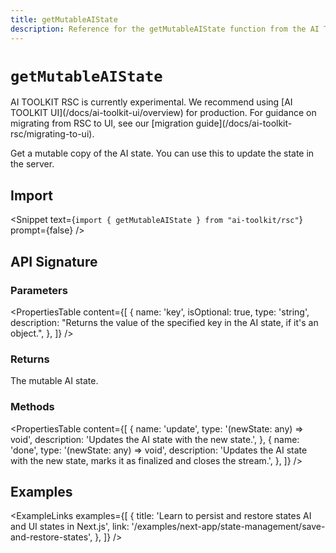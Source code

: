 ```yaml
---
title: getMutableAIState
description: Reference for the getMutableAIState function from the AI TOOLKIT RSC
---
```


# `getMutableAIState`

<Note type="warning">
  AI TOOLKIT RSC is currently experimental. We recommend using [AI TOOLKIT
  UI](/docs/ai-toolkit-ui/overview) for production. For guidance on migrating
  from RSC to UI, see our [migration
  guide](/docs/ai-toolkit-rsc/migrating-to-ui).
</Note>

Get a mutable copy of the AI state. You can use this to update the state in the server.

## Import

<Snippet
  text={`import { getMutableAIState } from "ai-toolkit/rsc"`}
  prompt={false}
/>

## API Signature

### Parameters

<PropertiesTable
  content={[
    {
      name: 'key',
      isOptional: true,
      type: 'string',
      description:
        "Returns the value of the specified key in the AI state, if it's an object.",
    },
  ]}
/>

### Returns

The mutable AI state.

### Methods

<PropertiesTable
  content={[
    {
      name: 'update',
      type: '(newState: any) => void',
      description: 'Updates the AI state with the new state.',
    },
    {
      name: 'done',
      type: '(newState: any) => void',
      description:
        'Updates the AI state with the new state, marks it as finalized and closes the stream.',
    },
  ]}
/>

## Examples

<ExampleLinks
  examples={[
    {
      title: 'Learn to persist and restore states AI and UI states in Next.js',
      link: '/examples/next-app/state-management/save-and-restore-states',
    },
  ]}
/>
